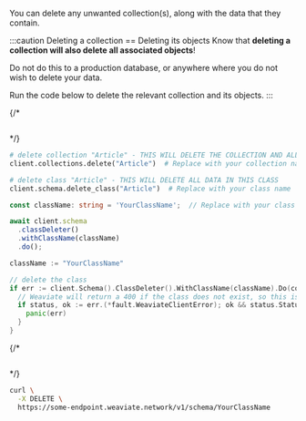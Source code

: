 You can delete any unwanted collection(s), along with the data that they contain.

:::caution Deleting a collection == Deleting its objects
Know that **deleting a collection will also delete all associated objects**!

Do not do this to a production database, or anywhere where you do not wish to delete your data.

Run the code below to delete the relevant collection and its objects.
:::


<Tabs groupId="languages">
{/* <TabItem value="graphql" label="GraphQL">

```graphql

```

</TabItem> */}
<TabItem value="py" label="Python (v4)">

```python
# delete collection "Article" - THIS WILL DELETE THE COLLECTION AND ALL ITS DATA
client.collections.delete("Article")  # Replace with your collection name
```

</TabItem>
<TabItem value="py3" label="Python (v3)">

```python
# delete class "Article" - THIS WILL DELETE ALL DATA IN THIS CLASS
client.schema.delete_class("Article")  # Replace with your class name
```

</TabItem>
<TabItem value="js" label="JavaScript/TypeScript">

```ts
const className: string = 'YourClassName';  // Replace with your class name

await client.schema
  .classDeleter()
  .withClassName(className)
  .do();
```

</TabItem>
<TabItem value="go" label="Go">

```go
className := "YourClassName"

// delete the class
if err := client.Schema().ClassDeleter().WithClassName(className).Do(context.Background()); err != nil {
  // Weaviate will return a 400 if the class does not exist, so this is allowed, only return an error if it's not a 400
  if status, ok := err.(*fault.WeaviateClientError); ok && status.StatusCode != http.StatusBadRequest {
    panic(err)
  }
}
```

</TabItem>
{/* <TabItem value="java" label="Java">

```java

```

</TabItem> */}
<TabItem value="curl" label="Curl">

```bash
curl \
  -X DELETE \
  https://some-endpoint.weaviate.network/v1/schema/YourClassName
```

</TabItem>
</Tabs>
